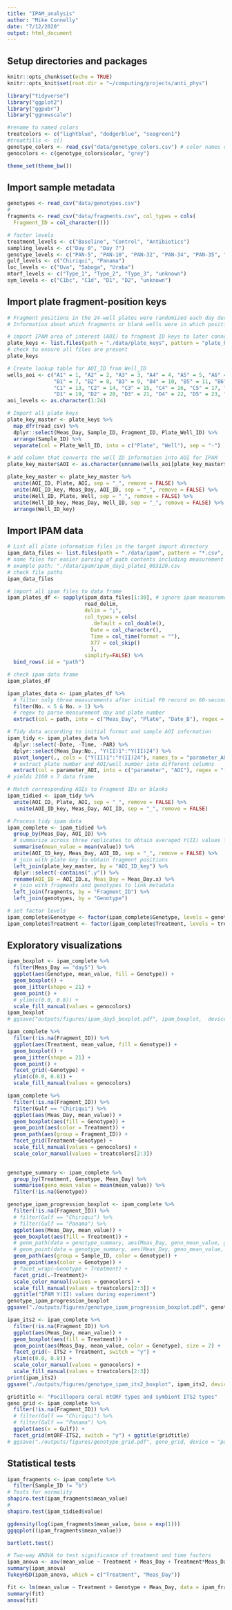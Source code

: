 ```yaml
---
title: "IPAM_analysis"
author: "Mike Connelly"
date: "7/12/2020"
output: html_document
---
```

## Setup directories and packages
```r
knitr::opts_chunk$set(echo = TRUE)
knitr::opts_knit$set(root.dir = "~/computing/projects/anti_phys")
```
```r
library("tidyverse")
library("ggplot2")
library("ggpubr")
library("ggnewscale")
```
```r
#rename to named colors
treatcolors <- c("lightblue", "dodgerblue", "seagreen1")
#treatfills <- c()
genotype_colors <- read_csv("data/genotype_colors.csv") # color names csv corresponding to excel sheet colors
genocolors <- c(genotype_colors$color, "grey")
```
```r
theme_set(theme_bw())
```
## Import sample metadata
```r
genotypes <- read_csv("data/genotypes.csv")
#
fragments <- read_csv("data/fragments.csv", col_types = cols(
  Fragment_ID = col_character()))
```
```r
# factor levels
treatment_levels <- c("Baseline", "Control", "Antibiotics")
sampling_levels <- c("Day 0", "Day 7")
genotype_levels <- c("PAN-5", "PAN-10", "PAN-32", "PAN-34", "PAN-35", "PAN-37", "PAN-39", "PAN-41", "PAN-43","PAN-44", "PAN-78", "PAN-79", "PAN-83", "URA-51", NA)
gulf_levels <- c("Chiriqui", "Panama")
loc_levels <- c("Uva", "Saboga", "Uraba")
mtorf_levels <- c("Type_1", "Type_2", "Type_3", "unknown")
sym_levels <- c("C1bc", "C1d", "D1", "D2", "unknown")
```

## Import plate fragment-position keys
```r
# Fragment positions in the 24-well plates were randomized each day during media changes, and positions were maintained through the IPAM assessment, microscopy imaging, and microplate respirometry
# Information about which fragments or blank wells were in which position needs to be imported and made to correspond with the appropriate AOI information (IPAM) and well position information (respirometry) in the imported source data

# import IPAM area of interest (AOI) to fragment ID keys to later connect measurements to sample metadata
plate_keys <- list.files(path = "./data/plate_keys", pattern = "plate_key_d[[:digit:]]\\.csv", full.names = T)
# check to ensure all files are present
plate_keys

# Create lookup table for AOI_ID from Well_ID
wells_aoi <- c("A1" = 1, "A2" = 2, "A3" = 3, "A4" = 4, "A5" = 5, "A6" = 6,
               "B1" = 7, "B2" = 8, "B3" = 9, "B4" = 10, "B5" = 11, "B6" = 12,
               "C1" = 13, "C2" = 14, "C3" = 15, "C4" = 16, "C5" = 17, "C6" = 18,
               "D1" = 19, "D2" = 20, "D3" = 21, "D4" = 22, "D5" = 23, "D6" = 24)
aoi_levels <- as.character(1:24)

# Import all plate keys 
plate_key_master <- plate_keys %>%
  map_dfr(read_csv) %>% 
  dplyr::select(Meas_Day, Sample_ID, Fragment_ID, Plate_Well_ID) %>% 
  arrange(Sample_ID) %>% 
  separate(col = Plate_Well_ID, into = c("Plate", "Well"), sep = "-")

# add column that converts the well ID information into AOI for IPAM
plate_key_master$AOI <- as.character(unname(wells_aoi[plate_key_master$Well]))

plate_key_master <- plate_key_master %>% 
  unite(AOI_ID, Plate, AOI, sep = "_", remove = FALSE) %>% 
  unite(AOI_ID_key, Meas_Day, AOI_ID, sep = "_", remove = FALSE) %>% 
  unite(Well_ID, Plate, Well, sep = "_", remove = FALSE) %>% 
  unite(Well_ID_key, Meas_Day, Well_ID, sep = "_", remove = FALSE) %>% 
  arrange(Well_ID_key)
```
## Import IPAM data
```r
# List all plate information files in the target import directory
ipam_data_files <- list.files(path = "./data/ipam", pattern = "*.csv", full.names = T)
# name files for easier parsing of path contents including measurement day (day1 - day7), plate number (plate1 - plate6), and date (MMDDYY)
# example path: "./data/ipam/ipam_day1_plate1_083120.csv
# check file paths
ipam_data_files

# import all ipam files to data frame
ipam_plates_df <- sapply(ipam_data_files[1:30], # ignore ipam measurements taken at sampling time (day 5 positions)
                         read_delim,
                         delim = ";",
                         col_types = cols(
                           .default = col_double(),
                           Date = col_character(),
                           Time = col_time(format = ""),
                           X77 = col_skip()
                           ),
                         simplify=FALSE) %>% 
  bind_rows(.id = "path")

# check ipam data frame
ipam_plates_df
```

```r
ipam_plates_data <- ipam_plates_df %>% 
  # filter only three measurements after initial F0 record on 60-second intervals
  filter(No. < 5 & No. > 1) %>% 
  # regex to parse measurement day and plate number
  extract(col = path, into = c("Meas_Day", "Plate", "Date_B"), regex = "^./data/ipam/(day[0-7])_plate([[:alnum:]]{1,2})_([[:digit:]]{6}).csv$") 

# Tidy data according to initial format and sample AOI information
ipam_tidy <- ipam_plates_data %>%
  dplyr::select(-Date, -Time, -PAR) %>% 
  dplyr::select(Meas_Day:No., "Y(II)1":"Y(II)24") %>% 
  pivot_longer(., cols = ("Y(II)1":"Y(II)24"), names_to = "parameter_AOI", values_to = "value") %>% 
  # extract plate number and AOI/well number into different columns
  extract(col = parameter_AOI, into = c("parameter", "AOI"), regex = "(Y\\(II\\))([[:digit:]]{1,2})") 
# yields 2160 x 7 data frame
```
```r
# Match corresponding AOIs to Fragment IDs or blanks 
ipam_tidied <- ipam_tidy %>%
  unite(AOI_ID, Plate, AOI, sep = "_", remove = FALSE) %>% 
   unite(AOI_ID_key, Meas_Day, AOI_ID, sep = "_", remove = FALSE)

# Process tidy ipam data
ipam_complete <- ipam_tidied %>% 
  group_by(Meas_Day, AOI_ID) %>% 
  # summarize across three replicates to obtain averaged Y(II) values for 144 wells (24x6)
  summarise(mean_value = mean(value)) %>%
  unite(AOI_ID_key, Meas_Day, AOI_ID, sep = "_", remove = FALSE) %>% 
  # join with plate key to obtain fragment positions
  left_join(plate_key_master, by = "AOI_ID_key") %>%
  dplyr::select(-contains(".y")) %>%
  rename(AOI_ID = AOI_ID.x, Meas_Day = Meas_Day.x) %>% 
  # join with fragments and genotypes to link metadata
  left_join(fragments, by = "Fragment_ID") %>%
  left_join(genotypes, by = "Genotype")

# set factor levels
ipam_complete$Genotype <- factor(ipam_complete$Genotype, levels = genotype_levels, ordered = TRUE)
ipam_complete$Treatment <- factor(ipam_complete$Treatment, levels = treatment_levels, ordered = TRUE)
```

## Exploratory visualizations
```r
ipam_boxplot <- ipam_complete %>% 
  filter(Meas_Day == "day5") %>% 
  ggplot(aes(Genotype, mean_value, fill = Genotype)) +
  geom_boxplot() +
  geom_jitter(shape = 21) +
  geom_point() +
  # ylim(c(0.0, 0.8)) +
  scale_fill_manual(values = genocolors)
ipam_boxplot
# ggsave("outputs/figures/ipam_day5_boxplot.pdf", ipam_boxplot,  device = "pdf", height = 4, width = 10)
```
```r
ipam_complete %>% 
  filter(!is.na(Fragment_ID)) %>% 
  ggplot(aes(Treatment, mean_value, fill = Genotype)) +
  geom_boxplot() +
  geom_jitter(shape = 21) +
  geom_point() +
  facet_grid(~Genotype) +
  ylim(c(0.0, 0.8)) +
  scale_fill_manual(values = genocolors)
```


```r
ipam_complete %>% 
  filter(!is.na(Fragment_ID)) %>%
  filter(Gulf == "Chiriqui") %>%
  ggplot(aes(Meas_Day, mean_value)) +
  geom_boxplot(aes(fill = Genotype)) +
  geom_point(aes(color = Treatment)) +
  geom_path(aes(group = Fragment_ID)) +
  facet_grid(Treatment~Genotype) +
  scale_fill_manual(values = genocolors) + 
  scale_color_manual(values = treatcolors[2:3])
  
```
```r
genotype_summary <- ipam_complete %>%
  group_by(Treatment, Genotype, Meas_Day) %>% 
  summarise(geno_mean_value = mean(mean_value)) %>% 
  filter(!is.na(Genotype))
```
```r
genotype_ipam_progression_boxplot <- ipam_complete %>% 
  filter(!is.na(Fragment_ID)) %>%
  # filter(Gulf == "Chiriqui") %>%
  # filter(Gulf == "Panama") %>%
  ggplot(aes(Meas_Day, mean_value)) +
  geom_boxplot(aes(fill = Treatment)) +
  # geom_path(data = genotype_summary, aes(Meas_Day, geno_mean_value, group = Genotype, color = Genotype)) +
  # geom_point(data = genotype_summary, aes(Meas_Day, geno_mean_value, color = Genotype), size = 5) +
  geom_path(aes(group = Sample_ID, color = Genotype)) +
  geom_point(aes(color = Genotype)) +
  # facet_wrap(~Genotype + Treatment) +
  facet_grid(.~Treatment)+
  scale_color_manual(values = genocolors) +
  scale_fill_manual(values = treatcolors[2:3]) + 
  ggtitle("IPAM Y(II) values during experiment")
genotype_ipam_progression_boxplot
ggsave("./outputs/figures/genotype_ipam_progression_boxplot.pdf", genotype_ipam_progression_boxplot, device = "pdf", height = 5, width = 10)
```
```r
ipam_its2 <- ipam_complete %>% 
  filter(!is.na(Fragment_ID)) %>% 
  ggplot(aes(Meas_Day, mean_value)) +
  geom_boxplot(aes(fill = Treatment)) +
  geom_point(aes(Meas_Day, mean_value, color = Genotype), size = 2) +
  facet_grid(~ ITS2 + Treatment, switch = "y") +
  ylim(c(0.0, 0.8)) +
  scale_color_manual(values = genocolors) +
  scale_fill_manual(values = treatcolors[2:3])
print(ipam_its2)
ggsave("./outputs/figures/genotype_ipam_its2_boxplot", ipam_its2, device = "pdf", height = 5, width = 16)
```
```r
gridtitle <- "Pocillopora coral mtORF types and symbiont ITS2 types"
geno_grid <- ipam_complete %>% 
  filter(!is.na(Fragment_ID)) %>%
  # filter(Gulf == "Chiriqui") %>%
  # filter(Gulf == "Panama") %>%
  ggplot(aes(x = Gulf)) +
  facet_grid(mtORF~ITS2, switch = "y") + ggtitle(gridtitle)
# ggsave("./outputs/figures/genotype_grid.pdf", geno_grid, device = "pdf", height = 6, width = 10)
```

## Statistical tests

```r
ipam_fragments <- ipam_complete %>% 
  filter(Sample_ID != "b")
# Tests for normality 
shapiro.test(ipam_fragments$mean_value)
# 
shapiro.test(ipam_tidied$value)

ggdensity(log(ipam_fragments$mean_value, base = exp(1)))
ggqqplot((ipam_fragments$mean_value))
```

```r
bartlett.test()
```



```r
# Two-way ANOVA to test significance of treatment and time factors
ipam_anova <- aov(mean_value ~ Treatment + Meas_Day + Treatment*Meas_Day, data = ipam_complete)
summary(ipam_anova)
TukeyHSD(ipam_anova, which = c("Treatment", "Meas_Day"))
```
```r
fit <- lm(mean_value ~ Treatment + Genotype + Meas_Day, data = ipam_fragments)
summary(fit)
anova(fit)
```

